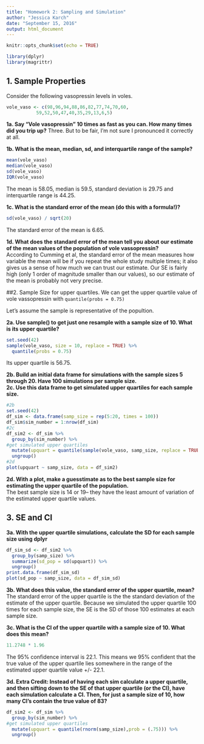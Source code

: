 ```yaml
---
title: "Homework 2: Sampling and Simulation"
author: "Jessica Karch"
date: "September 15, 2016"
output: html_document
---
```


```r
knitr::opts_chunk$set(echo = TRUE)
```

```r
library(dplyr)
library(magrittr)
```
## 1. Sample Properties
Consider the following vasopressin levels in voles.

``` r
vole_vaso <- c(98,96,94,88,86,82,77,74,70,60,
           59,52,50,47,40,35,29,13,6,5)
```
**1a. Say "Vole vasopressin" 10 times as fast as you can. How many times did you trip up?**
Three. But to be fair, I'm not sure I pronounced it correctly at all.

**1b. What is the mean, median, sd, and interquartile range of the sample?**
```r
mean(vole_vaso)
median(vole_vaso)
sd(vole_vaso)
IQR(vole_vaso)
```
The mean is 58.05, median is 59.5, standard deviation is 29.75 and interquartile range is 44.25. 

**1c. What is the standard error of the mean (do this with a formula!)?**  
```r
sd(vole_vaso) / sqrt(20)
```
The standard error of the mean is 6.65.  

**1d. What does the standard error of the mean tell you about our estimate of the mean values of the population of vole vassopressin?**  
According to Cumming et al, the standard error of the mean measures how variable the mean will be if you repeat the whole study multiple times; it also gives us a sense of how much we can trust our estimate. Our SE is fairly high (only 1 order of magnitude smaller than our values), so our estimate of the mean is probably not very precise.

##2. Sample Size for upper quartiles.
We can get the upper quartile value of vole vassopressin with ```quantile(probs = 0.75)```

Let's assume the sample is representative of the popultion.

**2a. Use sample() to get just one resample with a sample size of 10. What is its upper quartile?**  
```r
set.seed(42)
sample(vole_vaso, size = 10, replace = TRUE) %>%
  quantile(probs = 0.75)
```
Its upper quartile is 56.75.  

**2b. Build an initial data frame for simulations with the sample sizes 5 through 20. Have 100 simulations per sample size.**  
**2c. Use this data frame to get simulated upper quartiles for each sample size.**  
```r
#2b
set.seed(42)
df_sim <- data.frame(samp_size = rep(5:20, times = 100))
df_sim$sim_number = 1:nrow(df_sim)
#2c
df_sim2 <- df_sim %>%
  group_by(sim_number) %>%
#get simulated upper quartiles
  mutate(upquart = quantile(sample(vole_vaso, samp_size, replace = TRUE), prob = (0.75))) %>%
  ungroup()
#2d
plot(upquart ~ samp_size, data = df_sim2)
```
**2d. With a plot, make a guesstimate as to the best sample size for estimating the upper quartile of the population.**  
The best sample size is 14 or 19-- they have the least amount of variation of the estimated upper quartile values.

## 3. SE and CI  
**3a. With the upper quartile simulations, calculate the SD for each sample size using dplyr**  
```r
df_sim_sd <- df_sim2 %>%
  group_by(samp_size) %>%
  summarize(sd_pop = sd(upquart)) %>%
  ungroup()
print.data.frame(df_sim_sd)
plot(sd_pop ~ samp_size, data = df_sim_sd)
```

**3b. What does this value, the standard error of the upper quartile, mean?**  
The standard error of the upper quartile is the the standard deviation of the estimate of the upper quartile. Because we simulated the upper quartile 100 times for each sample size, the SE is the SD of those 100 estimates at each sample size.  

**3c. What is the CI of the upper quartile with a sample size of 10. What does this mean?**  
``` r
11.2748 * 1.96
```
The 95% confidence interval is 22.1. This means we 95% confident that the true value of the upper quartile lies somewhere in the range of the estimated upper quartile value +/- 22.1.  

**3d. Extra Credit: Instead of having each sim calculate a upper quartile, and then sifting down to the SE of that upper quartile (or the CI), have each simulation calculate a CI. Then, for just a sample size of 10, how many CI's contain the true value of 83?**  
```r
df_sim2 <- df_sim %>%
  group_by(sim_number) %>%
#get simulated upper quartiles
  mutate(upquart = quantile(rnorm(samp_size),prob = (.75))) %>%
  ungroup()
```